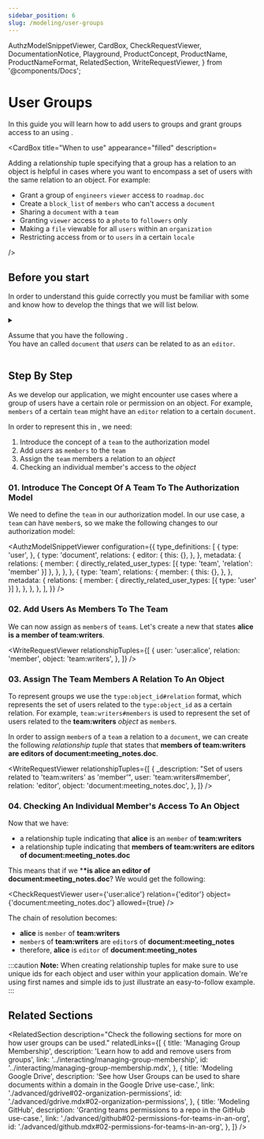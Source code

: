 ```yaml
---
sidebar_position: 6
slug: /modeling/user-groups
---
```


  AuthzModelSnippetViewer,
  CardBox,
  CheckRequestViewer,
  DocumentationNotice,
  Playground,
  ProductConcept,
  ProductName,
  ProductNameFormat,
  RelatedSection,
  WriteRequestViewer,
} from '@components/Docs';

# User Groups

<DocumentationNotice />

In this guide you will learn how to add users to groups and grant groups access to an <ProductConcept section="what-is-an-object" linkName="object" /> using <ProductName format={ProductNameFormat.ProductLink}/>.

<CardBox title="When to use" appearance="filled" description=<div>

Adding a relationship tuple specifying that a group has a relation to an object is helpful in cases where you want to encompass a set of users with the same relation to an object. For example:

- Grant a group of `engineers` `viewer` access to `roadmap.doc`
- Create a `block_list` of `members` who can't access a `document`
- Sharing a `document` with a `team`
- Granting `viewer` access to a `photo` to `followers` only
- Making a `file` viewable for all `users` within an `organization`
- Restricting access from or to `users` in a certain `locale`

</div> />

## Before you start

In order to understand this guide correctly you must be familiar with some <ProductConcept /> and know how to develop the things that we will list below.

<details>
<summary>

Assume that you have the following <ProductConcept section="what-is-an-authorization-model" linkName="authorization model" />.<br />
You have an _<ProductConcept section="what-is-an-object" linkName="object" />_ called `document` that _users_ can be related to as an `editor`.

</summary>

<AuthzModelSnippetViewer
  configuration={{
    type_definitions: [
      {
        type: 'user',
      },
      {
        type: 'document',
        relations: {
          editor: {
            this: {},
          },
        },
        metadata: {
          relations: {
            editor: { directly_related_user_types: [{ type: 'user' }] },
          },
        },
      },
    ],
  }}
/>

<hr />

In addition, you will need to know the following:

### Direct Access

You need to know how to create an authorization model and create a relationship tuple to grant a user access to an object. [Learn more →](./direct-access.mdx)

### <ProductName format={ProductNameFormat.ShortForm}/> Concepts

- A <ProductConcept section="what-is-a-type" linkName="Type" />: a class of objects that have similar characteristics
- A <ProductConcept section="what-is-a-user" linkName="User" />: an entity in the system that can be related to an object
- A <ProductConcept section="what-is-a-relation" linkName="Relation" />: is a string defined in the type definition of an authorization model that defines the possibility of a relationship between an object of the same type as the type definition and a user in the system
- An <ProductConcept section="what-is-an-object" linkName="Object" />: represents an entity in the system. Users' relationships to it can be define through relationship tuples and the authorization model
- A <ProductConcept section="what-is-a-relationship-tuple" linkName="Relationship Tuple" />: a grouping consisting of a user, a relation and an object stored in <ProductName format={ProductNameFormat.ShortForm}/>

</details>

<Playground />

## Step By Step

As we develop our application, we might encounter use cases where a group of users have a certain role or permission on an object. For example, `members` of a certain `team` might have an `editor` relation to a certain `document`.

In order to represent this in <ProductName format={ProductNameFormat.ShortForm}/>, we need:

1. Introduce the concept of a `team` to the authorization model
2. Add _users_ as `members` to the `team`
3. Assign the `team` members a relation to an _object_
4. Checking an individual member's access to the _object_

### 01. Introduce The Concept Of A Team To The Authorization Model

We need to define the _<ProductConcept section="what-is-an-object" linkName="object" />_ `team` in our authorization model. In our use case, a `team` can have `member`s, so we make the following changes to our authorization model:

<AuthzModelSnippetViewer
  configuration={{
    type_definitions: [
      {
        type: 'user',
      },
      {
        type: 'document',
        relations: {
          editor: {
            this: {},
          },
        },
        metadata: {
          relations: {
            member: { directly_related_user_types: [{ type: 'team', 'relation': 'member' }] },
          },
        },
      },
      {
        type: 'team',
        relations: {
          member: {
            this: {},
          },
        },
        metadata: {
          relations: {
            member: { directly_related_user_types: [{ type: 'user' }] },
          },
        },
      },
    ],
  }}
/>

### 02. Add Users As Members To The Team

We can now assign _<ProductConcept section="what-is-a-user" linkName="users" />_ as `member`s of `team`s. Let's create a new _<ProductConcept section="what-is-a-relationship-tuple" linkName="relationship tuple" />_ that states **alice is a member of team:writers**.

<WriteRequestViewer
  relationshipTuples={[
    {
      user: 'user:alice',
      relation: 'member',
      object: 'team:writers',
    },
  ]}
/>

### 03. Assign The Team Members A Relation To An Object

To represent groups we use the `type:object_id#relation` format, which represents the set of users related to the `type:object_id` as a certain relation. For example, `team:writers#members` is used to represent the set of users related to the **team:writers** _object_ as `member`s.

In order to assign `member`s of a `team` a relation to a `document`, we can create the following _relationship tuple_ that states that **members of team:writers are editors of document:meeting_notes.doc**.

<WriteRequestViewer
  relationshipTuples={[
    {
      _description: "Set of users related to 'team:writers' as 'member'",
      user: 'team:writers#member',
      relation: 'editor',
      object: 'document:meeting_notes.doc',
    },
  ]}
/>

### 04. Checking An Individual Member's Access To An Object

Now that we have:

- a relationship tuple indicating that **alice** is an `member` of **team:writers**
- a relationship tuple indicating that **members of team:writers are editors of document:meeting_notes.doc**

This means that if we \*<ProductConcept section="what-is-a-check-request" linkName="check" />**\*is alice an editor of document:meeting_notes.doc**? We would get the following:

<CheckRequestViewer user={'user:alice'} relation={'editor'} object={'document:meeting_notes.doc'} allowed={true} />

The chain of resolution becomes:

- **alice** is `member` of **team:writers**
- `member`s of **team:writers** are `editor`s of **document:meeting_notes**
- therefore, **alice** is `editor` of **document:meeting_notes**

:::caution
**Note:** When creating relationship tuples for <ProductName format={ProductNameFormat.ShortForm}/> make sure to use unique ids for each object and user within your application domain. We're using first names and simple ids to just illustrate an easy-to-follow example.
:::

## Related Sections

<RelatedSection
  description="Check the following sections for more on how user groups can be used."
  relatedLinks={[
    {
      title: 'Managing Group Membership',
      description: 'Learn how to add and remove users from groups',
      link: '../interacting/managing-group-membership',
      id: '../interacting/managing-group-membership.mdx',
    },
    {
      title: 'Modeling Google Drive',
      description: 'See how User Groups can be used to share documents within a domain in the Google Drive use-case.',
      link: './advanced/gdrive#02-organization-permissions',
      id: './advanced/gdrive.mdx#02-organization-permissions',
    },
    {
      title: 'Modeling GitHub',
      description: 'Granting teams permissions to a repo in the GitHub use-case.',
      link: './advanced/github#02-permissions-for-teams-in-an-org',
      id: './advanced/github.mdx#02-permissions-for-teams-in-an-org',
    },
  ]}
/>
